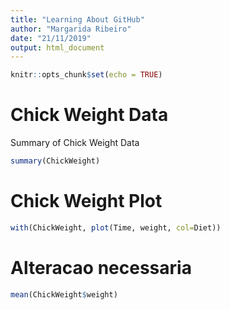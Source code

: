 ```yaml
---
title: "Learning About GitHub"
author: "Margarida Ribeiro"
date: "21/11/2019"
output: html_document
---
```


```r
knitr::opts_chunk$set(echo = TRUE)
```

# Chick Weight Data

Summary of Chick Weight Data

```r
summary(ChickWeight)
```

# Chick Weight Plot

```r
with(ChickWeight, plot(Time, weight, col=Diet))
```

# Alteracao necessaria

```r
mean(ChickWeight$weight)
```

